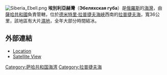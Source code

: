 [[Image:Siberia_Ebell.png|thumb]]
'''埃別利亞赫灣'''（'''Эбеляхская губа'''）是[[俄羅斯|俄羅斯]]的[[海灣|海灣]]，由[[薩哈共和國|薩哈共和國]]負責管轄，位於[[德米特里·拉普捷夫海峽|德米特里·拉普捷夫海峽]]西南的[[拉普捷夫海|拉普捷夫海]]，寬36公里，該地區有大片[[濕地|濕地]]，全年大部分時間結冰。

==外部連結==
*[http://worldmaps.web.infoseek.co.jp/russia_guide.htm Location]{{Wayback|url=http://worldmaps.web.infoseek.co.jp/russia_guide.htm |date=20080109202105 }}
*[http://www.satelliteviews.net/cgi-bin/w.cgi?c=rs&UF=-2905528&UN=-4067715&AF=H_E Satellite View]{{Dead link|date=2018年9月 |bot=InternetArchiveBot |fix-attempted=yes }}
 
{{coord|72.6667|N|140.4333|E|display=title}}
{{Russia-geo-stub}}
{{DEFAULTSORT:Эбеляхская}}
[[Category:萨哈共和国海湾|Category:萨哈共和国海湾]]
[[Category:拉普捷夫海|Category:拉普捷夫海]]